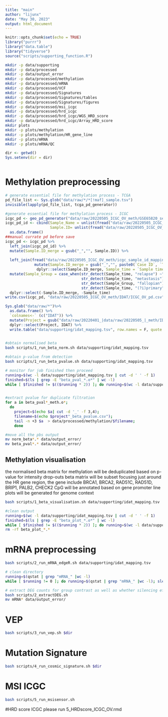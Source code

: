 ```yaml
---
title: "main"
author: "lijunx"
date: "May 30, 2023"
output: html_document
---
```


```r
knitr::opts_chunk$set(echo = TRUE)
library("purrr")
library("data.table")
library("tidyverse")
source("scripts/supporting_function.R")

```

```bash
mkdir -p data/supporting
mkdir -p data/processed
mkdir -p data/output_error
mkdir -p data/processed/methylation
mkdir -p data/processed/mRNA
mkdir -p data/processed/VCF
mkdir -p data/processed/Signatures
mkdir -p data/processed/Signatures/tables
mkdir -p data/processed/Signatures/figures
mkdir -p data/processed/msi_icgc
mkdir -p data/processed/hrd_icgc
mkdir -p data/processed/hrd_icgc/WGS_HRD_score
mkdir -p data/processed/hrd_icgc/Array_HRD_score
mkdir plots
mkdir -p plots/methylation
mkdir -p plots/methylation/HR_gene_line
mkdir -p plots/mRNA
mkdir -p plots/mRNA/QC

```

```r
dir <- getwd()
Sys.setenv(dir = dir)
```

```r

```
# Methylation preprocessing
```r
# generate essential file for methylation process - TCGA
pd_file_list <- Sys.glob("data/raw/*/*[!maf]_sample.tsv")
invisible(lapply(pd_file_list, tcga_pd_generator))

#generate essential file for methylation process - ICGC
icgc_pd <- geo_pd_generator("data/raw/20220505_ICGC_OV_meth/GSE65820_series_matrix.txt", "!Sample_source_name_ch1")
icgc_pd_id <- cbind(Sample_Name = unlist(fread("data/raw/20220505_ICGC_OV_meth/GSE65820_series_matrix.txt", header = F, sep = "\t", skip = "ID_REF", nrows = 1)[,-1]),
                    Sample.ID= unlist(fread("data/raw/20220505_ICGC_OV_meth/GSE65820_series_matrix.txt", header = F, sep = "\t", skip = "Sample_title", nrows = 1 )[,-1])) %>%
  as.data.frame()
##manual currate pd before save
icgc_pd <- icgc_pd %>%
  left_join(icgc_pd_id) %>%
  mutate(Sample.ID_merge = gsub("_","", Sample.ID)) %>%
  
  left_join(fread("data/raw/20220505_ICGC_OV_meth/icgc_sample_id_mapping.tsv") %>%
             mutate(Sample.ID_merge = gsub("_","", paste0(`Case ID`, `Tumour sample ID`)))%>%
              dplyr::select(Sample.ID_merge, Sample_time = `Sample time point`, Tissue_type = `Sample type`)) %>%
  mutate(Sample_Group = case_when(str_detect(Sample_time, "relapse") ~"Relapse",
                                  str_detect(Sample_time, "metastasis") ~"Metastasis",
                                  str_detect(Sample_Group, "fallopian") ~"Solid Tissue Normal",
                                  str_detect(Sample_time, "(?i)primary") ~ "Primary Tumour")) %>%
  dplyr::select(-Sample.ID_merge, -Sample_time)
write.csv(icgc_pd, "data/raw/20220505_ICGC_OV_meth/IDAT/ICGC_OV_pd.csv", row.names = FALSE)

Sys.glob("data/raw/*")%>%
  as.data.frame() %>%
  `colnames<-` (c("IDAT")) %>%
  mutate(Project = gsub("data/raw/20220401_|data/raw/20220505_|_meth/IDAT/", "", IDAT)) %>%
  dplyr::select(Project, IDAT) %>%
  write.table("data/supporting/idat_mapping.tsv", row.names = F, quote = F, col.names = F)
  
```

```bash
#obtain normalised beta
bash scripts/1_run_beta_norm.sh data/supporting/idat_mapping.tsv

#obtain p-value from detection
bash scripts/1_run_beta_pvalue.sh data/supporting/idat_mapping.tsv
```

```bash
# monitor for job finished then proceed
running=$(wc -l data/supporting/idat_mapping.tsv | cut -d ' ' -f 1)
finished=$(ls | grep -E "beta_pval_*.o*" | wc -l)
while [ $finished != $(($running * 2)) ]; do running=$(wc -l data/supporting/idat_mapping.tsv | cut -d ' ' -f 1); finished=$(ls | grep -E "beta_pval_*.o*" | wc -l); sleep 20; done


#extract pvalue for duplicate filtration
for a in beta_pval*_meth.o*;
  do
    project=$(echo $a| cut -d '_' -f 3,4);
    filename=$(echo $project"_beta_pvalue.csv");
    tail -n +3 $a  > data/processed/methylation/$filename;
    done

#move all the pbs output
mv norm_beta*.* data/output_error/
mv beta_pval*.* data/output_error/
```

## Methylation visualisation
the normalised beta matrix for methylation will be deduplicated based on p-value for intensity drop-outs
beta matrix will be subset focusing just around the HR gene region, the gene include BRCA1, BRCA2, RAD51C, RAD51D, BRIP1, PALB2, CHECK2
CpG will be annotated based on gene promoter
line plots will be generated for genome context
```bash
bash scripts/1_beta_visualisation.sh data/supporting/idat_mapping.tsv

#clean output
running=$(wc -l data/supporting/idat_mapping.tsv | cut -d ' ' -f 1)
finished=$(ls | grep -E "beta_plot_*.o*" | wc -l)
while [ $finished != $(($running * 2)) ]; do running=$(wc -l data/supporting/idat_mapping.tsv | cut -d ' ' -f 1); finished=$(ls | grep -E "beta_plot_*.o*" | wc -l); sleep 20; done
rm -rf beta_plot_*.*
```

# mRNA preprocessing
```bash
bash scripts/2_run_mRNA_edgeR.sh data/supporting/idat_mapping.tsv

# clean directory
running=$(qstat | grep "mRNA_" |wc -l)
while [ $running != 0 ]; do running=$(qstat | grep "mRNA_" |wc -l); sleep 20; done

# extract DEG counts for group contrast as well as whether silencing effect observed from DEG level
bash scripts/2_extractDEG.sh
mv mRNA* data/output_error/
```
# VEP
```bash
bash scripts/3_run_vep.sh $dir
```
# Mutation Signature 
```bash
bash scripts/4_run_cosmic_signature.sh $dir
```

# MSI ICGC 
```bash
bash scripts/5_run_msisensor.sh
```

#HRD score ICGC
please run 5_HRDscore_ICGC_OV.rmd

